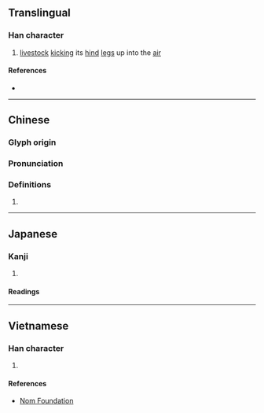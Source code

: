 {{also|尦}}
{{character info}}
==Translingual==

===Han character===
{{Han char|rn=43|rad=尢|as=03|sn=6|four=47012|canj=KUPI|ids=⿺尢勺}}

# [[livestock]] [[kick]]ing its [[hind]] [[leg]]s up into the [[air]]

====References====
* {{Han ref|kx=0298.060|dj=0593.090|hdz=10552.120|uh=5C25|ud=23589}}

----

==Chinese==
{{zh-forms}}

===Glyph origin===
{{Han etym}}

===Pronunciation===
{{zh-pron
|m=liào
|c=liu6
|mc=y
|oc=y
|cat=
}}

===Definitions===
{{zh-hanzi}}

# {{rfdef|zh}}

----

==Japanese==

===Kanji===
{{ja-kanji|grade=|rs=尢03}}

# {{rfdef|ja|sort=尢03}}

====Readings====
{{ja-readings|on=[[りょう]] (ryō), [[ほう]] (hō), [[ちょう]] (chō)|kun=[[ゆきなやむ]] (yukinayamu)}}

----

==Vietnamese==

===Han character===
{{vi-hantu|rs=尢03|liệu}}

# {{rfdef|vi|sort=尢03}}

====References====
* [http://nomfoundation.org/common/nom_details.php?codepoint=5c25 Nom Foundation]